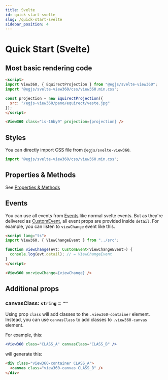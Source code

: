```yaml
---
title: Svelte
id: quick-start-svelte
slug: /quick-start-svelte
sidebar_position: 4
---
```


# Quick Start (Svelte)
## Most basic rendering code
```html
<script>
import View360, { EquirectProjection } from "@egjs/svelte-view360";
import "@egjs/svelte-view360/css/view360.min.css";

const projection = new EquirectProjection({
  src: "/egjs-view360/pano/equirect/veste.jpg"
});
</script>

<View360 class="is-16by9" projection={projection} />
```

## Styles
You can directly import CSS file from `@egjs/svelte-view360`.
```js
import "@egjs/svelte-view360/css/view360.min.css";
```

## Properties & Methods
See [Properties & Methods](/docs/properties-and-methods)

## Events
You can use all events from [Events](/docs/events) like normal svelte events.
But as they're delivered as [CustomEvent](https://developer.mozilla.org/en-US/docs/Web/API/CustomEvent), all event props are provided inside `detail`.
For example, you can listen to `viewChange` event like this.

```html
<script lang="ts">
import View360, { ViewChangeEvent } from "../src";

function viewChange(evt: CustomEvent<ViewChangeEvent>) {
  console.log(evt.detail); // = ViewChangeEvent
}
</script>

<View360 on:viewChange={viewChange} />
```

## Additional props
### canvasClass: `string` = `""`
Using prop `class` will add classes to the `.view360-container` element.
Instead, you can use `canvasClass` to add classes to `.view360-canvas` element.

For example, this:
```jsx
<View360 class="CLASS_A" canvasClass="CLASS_B" />
```

will generate this:
```html
<div class="view360-container CLASS_A">
  <canvas class="view360-canvas CLASS_B" />
</div>
```
